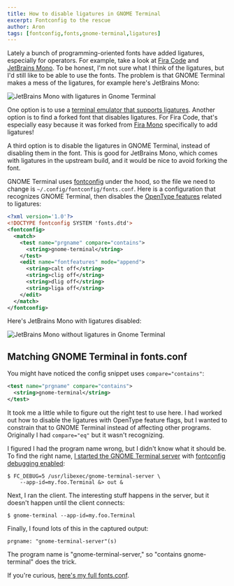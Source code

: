```yaml
---
title: How to disable ligatures in GNOME Terminal
excerpt: Fontconfig to the rescue
author: Aron
tags: [fontconfig,fonts,gnome-terminal,ligatures]
---
```


Lately a bunch of programming-oriented fonts have added ligatures, especially
for operators. For example, take a look at [Fira
Code](https://github.com/tonsky/FiraCode) and [JetBrains
Mono](https://www.jetbrains.com/lp/mono/). To be honest, I'm not sure what
I think of the ligatures, but I'd still like to be able to use the fonts. The
problem is that GNOME Terminal makes a mess of the ligatures, for example here's
JetBrains Mono:

<Media variant="wide">
  <Image name="gnome-terminal-jetbrains-mono-ligatures.png" alt="JetBrains Mono with ligatures in Gnome Terminal" />
</Media>

One option is to use a [terminal emulator that supports
ligatures](https://github.com/tonsky/FiraCode/blob/master/README.md#terminal-support).
Another option is to find a forked font that disables ligatures. For Fira Code,
that's especially easy because it was forked from [Fira
Mono](http://mozilla.github.io/Fira/) specifically to add ligatures!

A third option is to disable the ligatures in GNOME Terminal, instead of
disabling them in the font. This is good for JetBrains Mono, which comes with
ligatures in the upstream build, and it would be nice to avoid forking the font.

GNOME Terminal uses
[fontconfig](https://www.freedesktop.org/wiki/Software/fontconfig/) under the
hood, so the file we need to change is `~/.config/fontconfig/fonts.conf`. Here
is a configuration that recognizes GNOME Terminal, then disables the [OpenType
features](https://docs.microsoft.com/en-us/typography/opentype/spec/featurelist)
related to ligatures:

```xml
<?xml version='1.0'?>
<!DOCTYPE fontconfig SYSTEM 'fonts.dtd'>
<fontconfig>
  <match>
    <test name="prgname" compare="contains">
      <string>gnome-terminal</string>
    </test>
    <edit name="fontfeatures" mode="append">
      <string>calt off</string>
      <string>clig off</string>
      <string>dlig off</string>
      <string>liga off</string>
    </edit>
  </match>
</fontconfig>
```

Here's JetBrains Mono with ligatures disabled:

<Media variant="wide">
  <Image name="gnome-terminal-jetbrains-mono-fixed.png" alt="JetBrains Mono without ligatures in Gnome Terminal" />
</Media>

## Matching GNOME Terminal in fonts.conf

You might have noticed the config snippet uses `compare="contains"`:

```xml
<test name="prgname" compare="contains">
  <string>gnome-terminal</string>
</test>
```

It took me a little while to figure out the right test to use here. I had worked
out how to disable the ligatures with OpenType feature flags, but I wanted to
constrain that to GNOME Terminal instead of affecting other programs. Originally
I had `compare="eq"` but it wasn't recognizing.

I figured I had the program name wrong, but I didn't know what it should be. To
find the right name, [I started the GNOME Terminal
server](https://wiki.gnome.org/Apps/Terminal/Debugging) with [fontconfig
debugging
enabled](https://www.freedesktop.org/software/fontconfig/fontconfig-user.html#DEBUG):

    $ FC_DEBUG=5 /usr/libexec/gnome-terminal-server \
        --app-id=my.foo.Terminal &> out &

Next, I ran the client. The interesting stuff happens in the server, but it
doesn't happen until the client connects:

    $ gnome-terminal --app-id=my.foo.Terminal

Finally, I found lots of this in the captured output:

    prgname: "gnome-terminal-server"(s)

The program name is "gnome-terminal-server," so "contains gnome-terminal" does
the trick.

If you're curious, [here's my full fonts.conf](https://github.com/agriffis/skel/blob/master/fontconfig/.config/fontconfig/fonts.conf).
